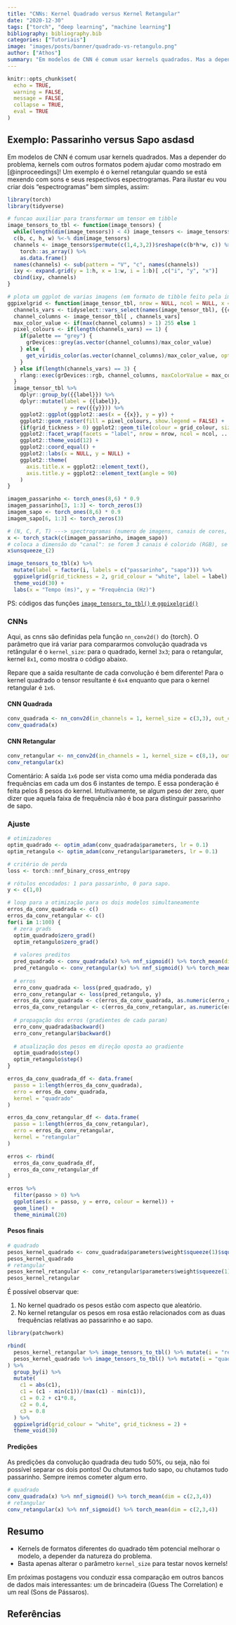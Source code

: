```yaml
---
title: "CNNs: Kernel Quadrado versus Kernel Retangular"
date: "2020-12-30"
tags: ["torch", "deep learning", "machine learning"]
bibliography: bibliography.bib
categories: ["Tutoriais"]
image: "images/posts/banner/quadrado-vs-retangulo.png"
author: ["Athos"]
summary: "Em modelos de CNN é comum usar kernels quadrados. Mas a depender do problema, kernels retangulares podem ajudar. O post mostra um exemplo minimal em {torch} para ilustrar uma situação em que isso acontece."
---
```

 
```r
knitr::opts_chunk$set(
  echo = TRUE,
  warning = FALSE, 
  message = FALSE, 
  collapse = TRUE,
  eval = TRUE
) 
```
 
## Exemplo: Passarinho versus Sapo asdasd

Em modelos de CNN é comum usar kernels quadrados. Mas a depender do problema, kernels com outros formatos podem ajudar como mostrado em [@inproceedings]! Um exemplo é o kernel retangular quando se está mexendo com sons e seus respectivos espectrogramas. Para ilustar eu vou criar dois "espectrogramas" bem simples, assim:

```r
library(torch)
library(tidyverse)
```

```r

# funcao auxiliar para transformar um tensor em tibble
image_tensors_to_tbl <- function(image_tensors) {
  while(length(dim(image_tensors)) < 4) image_tensors <- image_tensors$unsqueeze(1)
  c(b, c, h, w) %<-% dim(image_tensors)
  channels <- image_tensors$permute(c(1,4,3,2))$reshape(c(b*h*w, c)) %>% 
    torch::as_array() %>% 
    as.data.frame()
  names(channels) <- sub(pattern = "V", "c", names(channels))
  ixy <- expand.grid(y = 1:h, x = 1:w, i = 1:b)[ ,c("i", "y", "x")]
  cbind(ixy, channels)
}

# plota um ggplot de varias imagens (em formato de tibble feito pela image_tensors_to_tbl)
ggpixelgrid <- function(image_tensor_tbl, nrow = NULL, ncol = NULL, x = x, y = y, channels = dplyr::starts_with("c"), label = i, grid_tickness = 0, grid_colour = "grey", palette = "grey", ...) {
  channels_vars <- tidyselect::vars_select(names(image_tensor_tbl), {{channels}})
  channel_columns <- image_tensor_tbl[ , channels_vars]
  max_color_value <- if(max(channel_columns) > 1) 255 else 1
  pixel_colours <- if(length(channels_vars) == 1) {
    if(palette == "grey") {
      grDevices::grey(as.vector(channel_columns)/max_color_value)
    } else {
      get_viridis_color(as.vector(channel_columns)/max_color_value, opt = palette)
    }
  } else if(length(channels_vars) == 3) {
    rlang::exec(grDevices::rgb, channel_columns, maxColorValue = max_color_value) 
  } 
  image_tensor_tbl %>%
    dplyr::group_by({{label}}) %>%
    dplyr::mutate(label = {{label}},
                  y = rev({{y}})) %>%
    ggplot2::ggplot(ggplot2::aes(x = {{x}}, y = y)) +
    ggplot2::geom_raster(fill = pixel_colours, show.legend = FALSE) +
    {if(grid_tickness > 0) ggplot2::geom_tile(colour = grid_colour, size = grid_tickness, fill = "transparent")} +
    ggplot2::facet_wrap(facets = "label", nrow = nrow, ncol = ncol, ...) +
    ggplot2::theme_void(12) +
    ggplot2::coord_equal() +
    ggplot2::labs(x = NULL, y = NULL) +
    ggplot2::theme(
      axis.title.x = ggplot2::element_text(),
      axis.title.y = ggplot2::element_text(angle = 90)
    )
}
```


```r
imagem_passarinho <- torch_ones(8,6) * 0.9
imagem_passarinho[3, 1:3] <- torch_zeros(3)
imagem_sapo <- torch_ones(8,6) * 0.9
imagem_sapo[6, 1:3] <- torch_zeros(3)

# (N, C, F, T) ---> spectrogramas (numero de imagens, canais de cores, faixas de freq, duracao do audio)
x <- torch_stack(c(imagem_passarinho, imagem_sapo))
# coloca a dimensão do "canal": se forem 3 canais é colorido (RGB), se for 1 é preto e branco.
x$unsqueeze_(2)
```

```r
image_tensors_to_tbl(x) %>% 
  mutate(label = factor(i, labels = c("passarinho", "sapo"))) %>%
  ggpixelgrid(grid_tickness = 2, grid_colour = "white", label = label) +
  theme_void(30) +
  labs(x = "Tempo (ms)", y = "Frequência (Hz)")
```

PS: códigos das funções [`image_tensors_to_tbl()` e `ggpixelgrid()`](https://github.com/Athospd/mestrado/blob/master/R/utils.R)

### CNNs

Aqui, as cnns são definidas pela função `nn_conv2d()` do {torch}. O parâmetro que irá variar para compararmos convolução quadrada vs retângular é o `kernel_size`: para o quadrado, kernel `3x3`; para o retangular, kernel `8x1`, como mostra o código abaixo.

Repare que a saída resultante de cada convolução é bem diferente! Para o kernel quadrado o tensor resultante é `6x4` enquanto que para o kernel retangular é `1x6`.

#### CNN Quadrada

```r
conv_quadrada <- nn_conv2d(in_channels = 1, kernel_size = c(3,3), out_channels = 1, bias = FALSE)
conv_quadrada(x)
```

#### CNN Retangular

```r
conv_retangular <- nn_conv2d(in_channels = 1, kernel_size = c(8,1), out_channels = 1, bias = FALSE)
conv_retangular(x)
```

Comentário: A saída `1x6` pode ser vista como uma média ponderada das frequências em cada um dos 6 instantes de tempo. E essa ponderação é feita pelos 8 pesos do kernel. Intuitivamente, se algum peso der zero, quer dizer que aquela faixa de frequência não é boa para distinguir passarinho de sapo.

### Ajuste

```r
# otimizadores
optim_quadrado <- optim_adam(conv_quadrada$parameters, lr = 0.1)
optim_retangulo <- optim_adam(conv_retangular$parameters, lr = 0.1)

# critério de perda
loss <- torch::nnf_binary_cross_entropy

# rótulos encodados: 1 para passarinho, 0 para sapo.
y <- c(1,0)

# loop para a otimização para os dois modelos simultaneamente
erros_da_conv_quadrada <- c()
erros_da_conv_retangular <- c()
for(i in 1:100) {
  # zera grads
  optim_quadrado$zero_grad()
  optim_retangulo$zero_grad()
  
  # valores preditos
  pred_quadrado <- conv_quadrada(x) %>% nnf_sigmoid() %>% torch_mean(dim = c(2,3,4))
  pred_retangulo <- conv_retangular(x) %>% nnf_sigmoid() %>% torch_mean(dim = c(2,3,4))
  
  # erros
  erro_conv_quadrada <- loss(pred_quadrado, y)
  erro_conv_retangular <- loss(pred_retangulo, y)
  erros_da_conv_quadrada <- c(erros_da_conv_quadrada, as.numeric(erro_conv_quadrada))
  erros_da_conv_retangular <- c(erros_da_conv_retangular, as.numeric(erro_conv_retangular))
  
  # propagação dos erros (gradientes de cada param)
  erro_conv_quadrada$backward()
  erro_conv_retangular$backward()
  
  # atualização dos pesos em direção oposta ao gradiente
  optim_quadrado$step()
  optim_retangulo$step()
}
```

```r
erros_da_conv_quadrada_df <- data.frame(
  passo = 1:length(erros_da_conv_quadrada),
  erro = erros_da_conv_quadrada,
  kernel = "quadrado"
)

erros_da_conv_retangular_df <- data.frame(
  passo = 1:length(erros_da_conv_retangular),
  erro = erros_da_conv_retangular,
  kernel = "retangular"
)

erros <- rbind(
  erros_da_conv_quadrada_df,
  erros_da_conv_retangular_df
)

erros %>%
  filter(passo > 0) %>%
  ggplot(aes(x = passo, y = erro, colour = kernel)) +
  geom_line() +
  theme_minimal(20)
```

#### Pesos finais

```r
# quadrado
pesos_kernel_quadrado <- conv_quadrada$parameters$weight$squeeze(1)$squeeze(1)
pesos_kernel_quadrado
# retangular
pesos_kernel_retangular <- conv_retangular$parameters$weight$squeeze(1)$squeeze(1)
pesos_kernel_retangular
```

É possível observar que:

1. No kernel quadrado os pesos estão com aspecto que aleatório.
2. No kernel retangular os pesos em rosa estão relacionados com as duas frequências relativas ao passarinho e ao sapo.

```r
library(patchwork)

rbind(
  pesos_kernel_retangular %>% image_tensors_to_tbl() %>% mutate(i = "retangular"),
  pesos_kernel_quadrado %>% image_tensors_to_tbl() %>% mutate(i = "quadrado")
) %>%
  group_by(i) %>%
  mutate(
    c1 = abs(c1),
    c1 = (c1 - min(c1))/(max(c1) - min(c1)),
    c1 = 0.2 + c1*0.8,
    c2 = 0.4,
    c3 = 0.8
  ) %>%
  ggpixelgrid(grid_colour = "white", grid_tickness = 2) +
  theme_void(30)
```

#### Predições

As predições da convolução quadrada deu tudo 50%, ou seja, não foi possível separar os dois pontos! Ou chutamos tudo sapo, ou chutamos tudo passarinho. Sempre iremos cometer algum erro.

```r
# quadrado
conv_quadrada(x) %>% nnf_sigmoid() %>% torch_mean(dim = c(2,3,4))
# retangular
conv_retangular(x) %>% nnf_sigmoid() %>% torch_mean(dim = c(2,3,4))
```

## Resumo

- Kernels de formatos diferentes do quadrado têm potencial melhorar o modelo, a depender da natureza do problema.
- Basta apenas alterar o parâmetro `kernel_size` para testar novos kernels!

Em próximas postagens vou conduzir essa comparação em outros bancos de dados mais interessantes: um de brincadeira (Guess The Correlation) e um real (Sons de Pássaros).

## Referências
